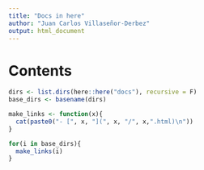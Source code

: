 ```yaml
---
title: "Docs in here"
author: "Juan Carlos Villaseñor-Derbez"
output: html_document
---
```


# Contents

```r
dirs <- list.dirs(here::here("docs"), recursive = F)
base_dirs <- basename(dirs)

make_links <- function(x){
  cat(paste0("- [", x, "](", x, "/", x,".html)\n"))
}

for(i in base_dirs){
  make_links(i)
}

```

